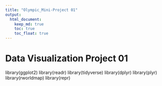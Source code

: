 ```yaml
---
title: "Olympic_Mini-Project 01"
output: 
  html_document:
    keep_md: true
    toc: true
    toc_float: true
---
```


# Data Visualization Project 01

library(ggplot2) 
library(readr)
library(tidyverse)
library(dplyr)
library(plyr)
library(rworldmap)
library(repr)
